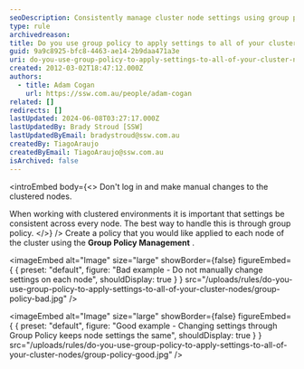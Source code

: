 ```yaml
---
seoDescription: Consistently manage cluster node settings using group policy to ensure uniformity across all nodes.
type: rule
archivedreason:
title: Do you use group policy to apply settings to all of your cluster nodes?
guid: 9a9c8925-bfc8-4463-ae14-2b9daa471a3e
uri: do-you-use-group-policy-to-apply-settings-to-all-of-your-cluster-nodes
created: 2012-03-02T18:47:12.000Z
authors:
  - title: Adam Cogan
    url: https://ssw.com.au/people/adam-cogan
related: []
redirects: []
lastUpdated: 2024-06-08T03:27:17.000Z
lastUpdatedBy: Brady Stroud [SSW]
lastUpdatedByEmail: bradystroud@ssw.com.au
createdBy: TiagoAraujo
createdByEmail: TiagoAraujo@ssw.com.au
isArchived: false
---
```


<introEmbed
  body={<>
Don't log in and make manual changes to the clustered nodes.

When working with clustered environments it is important that settings be consistent across every node. The best way to handle this is through group policy.
  </>}
/>
Create a policy that you would like applied to each node of the cluster using the **Group Policy Management** .


<imageEmbed
  alt="Image"
  size="large"
  showBorder={false}
  figureEmbed={ {
    preset: "default",
    figure: "Bad example - Do not manually change settings on each node",
    shouldDisplay: true
  } }
  src="/uploads/rules/do-you-use-group-policy-to-apply-settings-to-all-of-your-cluster-nodes/group-policy-bad.jpg"
/>


<imageEmbed
  alt="Image"
  size="large"
  showBorder={false}
  figureEmbed={ {
    preset: "default",
    figure: "Good example - Changing settings through Group Policy keeps node settings the same",
    shouldDisplay: true
  } }
  src="/uploads/rules/do-you-use-group-policy-to-apply-settings-to-all-of-your-cluster-nodes/group-policy-good.jpg"
/>
